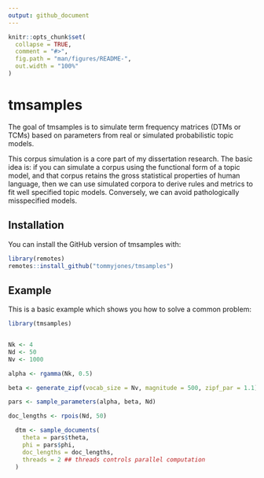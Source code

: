 ```yaml
---
output: github_document
---
```


<!-- README.md is generated from README.Rmd. Please edit that file -->

```r
knitr::opts_chunk$set(
  collapse = TRUE,
  comment = "#>",
  fig.path = "man/figures/README-",
  out.width = "100%"
)
```

# tmsamples

<!-- badges: start -->
<!-- badges: end -->

The goal of tmsamples is to simulate term frequency matrices (DTMs or TCMs) based
on parameters from real or simulated probabilistic topic models. 

This corpus simulation is a core part of my dissertation research. The basic
idea is: if you can simulate a corpus using the functional form of a topic model,
and that corpus retains the gross statistical properties of human language, then
we can use simulated corpora to derive rules and metrics to fit well specified
topic models. Conversely, we can avoid pathologically misspecified models.

## Installation

You can install the GitHub version of tmsamples with:

``` r
library(remotes)
remotes::install_github("tommyjones/tmsamples")
```

## Example

This is a basic example which shows you how to solve a common problem:

```r
library(tmsamples)


Nk <- 4
Nd <- 50
Nv <- 1000

alpha <- rgamma(Nk, 0.5)

beta <- generate_zipf(vocab_size = Nv, magnitude = 500, zipf_par = 1.1)

pars <- sample_parameters(alpha, beta, Nd)

doc_lengths <- rpois(Nd, 50)

  dtm <- sample_documents(
    theta = pars$theta,
    phi = pars$phi,
    doc_lengths = doc_lengths,
    threads = 2 ## threads controls parallel computation
  )



```


